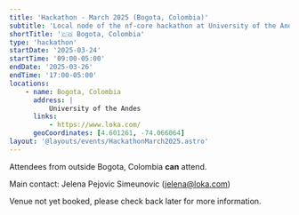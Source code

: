```yaml
---
title: 'Hackathon - March 2025 (Bogota, Colombia)'
subtitle: 'Local node of the nf-core hackathon at University of the Andes, Colombia'
shortTitle: '🇨🇴 Bogota, Colombia'
type: 'hackathon'
startDate: '2025-03-24'
startTime: '09:00-05:00'
endDate: '2025-03-26'
endTime: '17:00-05:00'
locations:
    - name: Bogota, Colombia
      address: |
          University of the Andes
      links:
          - https://www.loka.com/
      geoCoordinates: [4.601261, -74.066064]
layout: '@layouts/events/HackathonMarch2025.astro'
---
```


Attendees from outside Bogota, Colombia **can** attend.

Main contact: Jelena Pejovic Simeunovic ([jelena@loka.com](mailto:jelena@loka.com))

Venue not yet booked, please check back later for more information.

